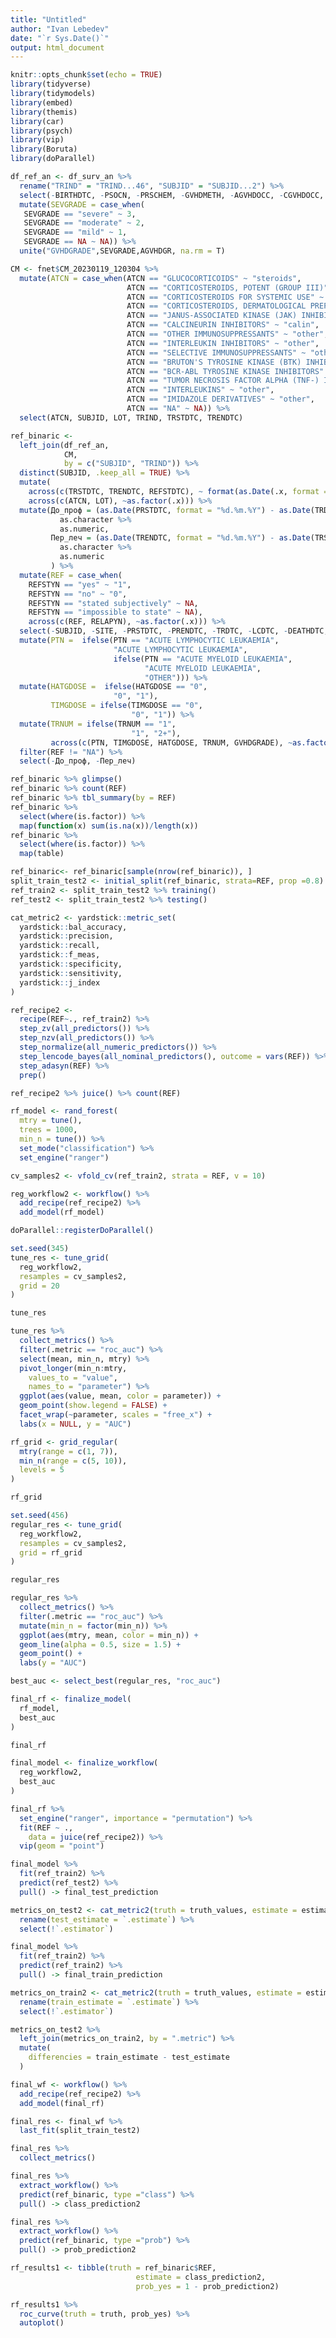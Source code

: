 ```yaml
---
title: "Untitled"
author: "Ivan Lebedev"
date: "`r Sys.Date()`"
output: html_document
---
```


```r
knitr::opts_chunk$set(echo = TRUE)
library(tidyverse)
library(tidymodels)
library(embed)
library(themis)
library(car)
library(psych)
library(vip)
library(Boruta)
library(doParallel)
```

```r
df_ref_an <- df_surv_an %>% 
  rename("TRIND" = "TRIND...46", "SUBJID" = "SUBJID...2") %>% 
  select(-BIRTHDTC, -PSOCN, -PRSCHEM, -GVHDMETH, -AGVHDOCC, -CGVHDOCC, -PTSTAT,	-SEVTYPE, -contains("chronic_"), -contains("acute_"), -SUBJID...47, -TRIND...48, -GVHDYN, -GVHDOTHM, -REFSTLOT, -event, -futime, -TDINTER, -RElINTER, -etime, -COND) %>% 
  mutate(SEVGRADE = case_when(
   SEVGRADE == "severe" ~ 3, 
   SEVGRADE == "moderate" ~ 2,
   SEVGRADE == "mild" ~ 1,
   SEVGRADE == NA ~ NA)) %>% 
  unite("GVHDGRADE",SEVGRADE,AGVHDGR, na.rm = T)

CM <- fnet$CM_20230119_120304 %>% 
  mutate(ATCN = case_when(ATCN == "GLUCOCORTICOIDS" ~ "steroids", 
                          ATCN == "CORTICOSTEROIDS, POTENT (GROUP III)" ~ "steroids",
                          ATCN == "CORTICOSTEROIDS FOR SYSTEMIC USE" ~ "steroids",
                          ATCN == "CORTICOSTEROIDS, DERMATOLOGICAL PREPARATIONS" ~ "steroids",
                          ATCN == "JANUS-ASSOCIATED KINASE (JAK) INHIBITORS" ~ "jak",
                          ATCN == "CALCINEURIN INHIBITORS" ~ "calin",
                          ATCN == "OTHER IMMUNOSUPPRESSANTS" ~ "other",
                          ATCN == "INTERLEUKIN INHIBITORS" ~ "other",
                          ATCN == "SELECTIVE IMMUNOSUPPRESSANTS" ~ "other",
                          ATCN == "BRUTON'S TYROSINE KINASE (BTK) INHIBITORS" ~ "other",
                          ATCN == "BCR-ABL TYROSINE KINASE INHIBITORS" ~ "other",
                          ATCN == "TUMOR NECROSIS FACTOR ALPHA (TNF-) INHIBITORS" ~ "other",
                          ATCN == "INTERLEUKINS" ~ "other",
                          ATCN == "IMIDAZOLE DERIVATIVES" ~ "other",
                          ATCN == "NA" ~ NA)) %>% 
  select(ATCN, SUBJID, LOT, TRIND, TRSTDTC, TRENDTC)

ref_binaric <- 
  left_join(df_ref_an, 
            CM,
            by = c("SUBJID", "TRIND")) %>% 
  distinct(SUBJID, .keep_all = TRUE) %>% 
  mutate(
    across(c(TRSTDTC, TRENDTC, REFSTDTC), ~ format(as.Date(.x, format = "%d/%m/%Y"), "%d.%m.%Y")),
    across(c(ATCN, LOT), ~as.factor(.x))) %>%
  mutate(До_проф = (as.Date(PRSTDTC, format = "%d.%m.%Y") - as.Date(TRDTC, format = "%d.%m.%Y")) %>% 
           as.character %>% 
           as.numeric,
         Пер_леч = (as.Date(TRENDTC, format = "%d.%m.%Y") - as.Date(TRSTDTC, format = "%d.%m.%Y")) %>%
           as.character %>% 
           as.numeric
         ) %>% 
  mutate(REF = case_when(
    REFSTYN == "yes" ~ "1", 
    REFSTYN == "no" ~ "0",
    REFSTYN == "stated subjectively" ~ NA,
    REFSTYN == "impossible to state" ~ NA),
    across(c(REF, RELAPYN), ~as.factor(.x))) %>% 
  select(-SUBJID, -SITE, -PRSTDTC, -PRENDTC, -TRDTC, -LCDTC, -DEATHDTC, -RELAPDTC, -GVHDDTC, -REFSTDTC, -TRSTDTC, -TRENDTC, -ALIVE, -REFSTYN, -LOT) %>% 
  mutate(PTN =  ifelse(PTN == "ACUTE LYMPHOCYTIC LEUKAEMIA",
                       "ACUTE LYMPHOCYTIC LEUKAEMIA", 
                       ifelse(PTN == "ACUTE MYELOID LEUKAEMIA", 
                              "ACUTE MYELOID LEUKAEMIA",
                              "OTHER"))) %>% 
  mutate(HATGDOSE =  ifelse(HATGDOSE == "0",
                       "0", "1"),
         TIMGDOSE = ifelse(TIMGDOSE == "0",
                           "0", "1")) %>% 
  mutate(TRNUM = ifelse(TRNUM == "1",
                           "1", "2+"),
         across(c(PTN, TIMGDOSE, HATGDOSE, TRNUM, GVHDGRADE), ~as.factor(.x))) %>%
  filter(REF != "NA") %>% 
  select(-До_проф, -Пер_леч)
```

```r
ref_binaric %>% glimpse()
ref_binaric %>% count(REF)
ref_binaric %>% tbl_summary(by = REF)
ref_binaric %>% 
  select(where(is.factor)) %>% 
  map(function(x) sum(is.na(x))/length(x))
ref_binaric %>% 
  select(where(is.factor)) %>% 
  map(table)
```

```r
ref_binaric<- ref_binaric[sample(nrow(ref_binaric)), ]
split_train_test2 <- initial_split(ref_binaric, strata=REF, prop =0.8)
ref_train2 <- split_train_test2 %>% training()
ref_test2 <- split_train_test2 %>% testing()
```

```r
cat_metric2 <- yardstick::metric_set(
  yardstick::bal_accuracy,
  yardstick::precision,
  yardstick::recall,
  yardstick::f_meas,
  yardstick::specificity,
  yardstick::sensitivity,
  yardstick::j_index
)
```

```r
ref_recipe2 <- 
  recipe(REF~., ref_train2) %>% 
  step_zv(all_predictors()) %>% 
  step_nzv(all_predictors()) %>% 
  step_normalize(all_numeric_predictors()) %>% 
  step_lencode_bayes(all_nominal_predictors(), outcome = vars(REF)) %>% 
  step_adasyn(REF) %>% 
  prep()

ref_recipe2 %>% juice() %>% count(REF)
```

```r
rf_model <- rand_forest(
  mtry = tune(),
  trees = 1000,
  min_n = tune()) %>%
  set_mode("classification") %>%
  set_engine("ranger")
```

```r
cv_samples2 <- vfold_cv(ref_train2, strata = REF, v = 10)
```

```r
reg_workflow2 <- workflow() %>% 
  add_recipe(ref_recipe2) %>% 
  add_model(rf_model)
```

```r
doParallel::registerDoParallel()

set.seed(345)
tune_res <- tune_grid(
  reg_workflow2,
  resamples = cv_samples2,
  grid = 20
)

tune_res
```

```r
tune_res %>%
  collect_metrics() %>%
  filter(.metric == "roc_auc") %>%
  select(mean, min_n, mtry) %>%
  pivot_longer(min_n:mtry,
    values_to = "value",
    names_to = "parameter") %>%
  ggplot(aes(value, mean, color = parameter)) +
  geom_point(show.legend = FALSE) +
  facet_wrap(~parameter, scales = "free_x") +
  labs(x = NULL, y = "AUC")
```

```r
rf_grid <- grid_regular(
  mtry(range = c(1, 7)),
  min_n(range = c(5, 10)),
  levels = 5
)

rf_grid
```

```r
set.seed(456)
regular_res <- tune_grid(
  reg_workflow2,
  resamples = cv_samples2,
  grid = rf_grid
)

regular_res
```

```r
regular_res %>%
  collect_metrics() %>%
  filter(.metric == "roc_auc") %>%
  mutate(min_n = factor(min_n)) %>%
  ggplot(aes(mtry, mean, color = min_n)) +
  geom_line(alpha = 0.5, size = 1.5) +
  geom_point() +
  labs(y = "AUC")
```

```r
best_auc <- select_best(regular_res, "roc_auc")

final_rf <- finalize_model(
  rf_model,
  best_auc
)

final_rf
```

```r
final_model <- finalize_workflow(
  reg_workflow2,
  best_auc
)
```


```r
final_rf %>%
  set_engine("ranger", importance = "permutation") %>%
  fit(REF ~ .,
    data = juice(ref_recipe2)) %>%
  vip(geom = "point")
```

```r
final_model %>% 
  fit(ref_train2) %>% 
  predict(ref_test2) %>% 
  pull() -> final_test_prediction

metrics_on_test2 <- cat_metric2(truth = truth_values, estimate = estimate_values, data = tibble(truth_values = ref_test2$REF, estimate_values = final_test_prediction)) %>% 
  rename(test_estimate = `.estimate`) %>% 
  select(!`.estimator`)

final_model %>% 
  fit(ref_train2) %>% 
  predict(ref_train2) %>% 
  pull() -> final_train_prediction

metrics_on_train2 <- cat_metric2(truth = truth_values, estimate = estimate_values, data = tibble(truth_values = ref_train1$REF, estimate_values = final_train_prediction)) %>% 
  rename(train_estimate = `.estimate`) %>% 
  select(!`.estimator`)

metrics_on_test2 %>% 
  left_join(metrics_on_train2, by = ".metric") %>% 
  mutate(
    differencies = train_estimate - test_estimate 
  )
```

```r
final_wf <- workflow() %>%
  add_recipe(ref_recipe2) %>%
  add_model(final_rf)

final_res <- final_wf %>%
  last_fit(split_train_test2)

final_res %>%
  collect_metrics()

final_res %>% 
  extract_workflow() %>% 
  predict(ref_binaric, type ="class") %>% 
  pull() -> class_prediction2

final_res %>% 
  extract_workflow() %>% 
  predict(ref_binaric, type ="prob") %>% 
  pull() -> prob_prediction2

rf_results1 <- tibble(truth = ref_binaric$REF,
                            estimate = class_prediction2,
                            prob_yes = 1 - prob_prediction2)

rf_results1 %>% 
  roc_curve(truth = truth, prob_yes) %>% 
  autoplot()
```

